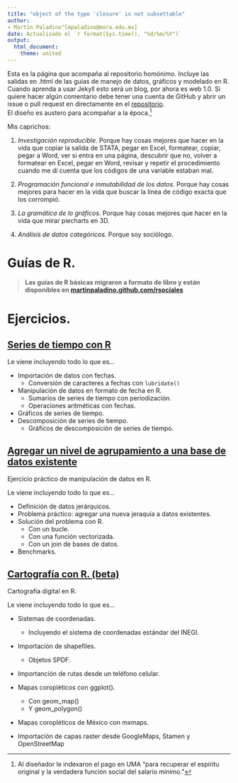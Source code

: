 ```yaml
---
title: "object of the type 'closure' is not subsettable"
author: 
- Martín Paladino^[mpaladino@mora.edu.mx]
date: Actualizado el `r format(Sys.time(), "%d/%m/%Y")`
output: 
  html_document: 
    theme: united
---
```


Esta es la página que acompaña al repositorio homónimo. Incluye las salidas en .html de las guías de manejo de datos, gráficos y modelado en R.  
Cuando aprenda a usar Jekyll esto será un blog, por ahora es web 1.0. Si quiere hacer algún comentario debe tener una cuenta de GitHub y abrir un issue o pull request en directamente en el [repositorio](https://github.com/martinpaladino/martinpaladino.github.io).  
El diseño es austero para acompañar a la época.^[Al diseñador le indexaron el pago en UMA "para recuperar el espíritu original y la verdadera función social del salario mínimo."]

Mis caprichos: 

1. *Investigación reproducible.* Porque hay cosas mejores que hacer en la vida que copiar la salida de STATA, pegar en Excel, formatear, copiar, pegar a Word, ver si entra en una página, descubrir que no, volver a formatear en Excel, pegar en Word, revisar y repetir el procedimiento cuando me dí cuenta que los códigos de una variable estaban mal. 

2. *Programación funcional e inmutabilidad de los datos.* Porque hay cosas mejores para hacer en la vida que buscar la línea de código exacta que los corrompió. 

3. *La gramática de lo gráficos.* Porque hay cosas mejores que hacer en la vida que mirar piecharts en 3D.  

4. *Análisis de datos categóricos.* Porque soy sociólogo. 

# Guías de  R.

> **Las guías de R básicas migraron a formato de libro y están disponibles en [martinpaladino.github.com/rsociales](https://martinpaladino.github.io/rsociales)**


# Ejercicios. 

## [Series de tiempo con R](https://martinpaladino.github.io/series_de_tiempo_con_R.html)

Le viene incluyendo todo lo que es...

- Importación de datos con fechas. 
    - Conversión de caracteres a fechas con `lubridate()`
- Manipulación de datos en formato de fecha en R.
    - Sumarios de series de tiempo con periodización. 
    - Operaciones aritméticas con fechas. 
- Gráficos de series de tiempo. 
- Descomposición de series de tiempo. 
    - Gráficos de descomposición de series de tiempo. 
    
## [Agregar un nivel de agrupamiento a una base de datos existente](https://martinpaladino.github.io/Datos_jerarquicos.html)

Ejercicio práctico de manipulación de datos en R. 

Le viene incluyendo todo lo que es... 

- Definición de datos jerárquicos. 
- Problema práctico: agregar una nueva jeraquía a datos existentes. 
- Solución del problema con R. 
    - Con un bucle.
    - Con una función vectorizada. 
    - Con un join de bases de datos. 
- Benchmarks. 

## [Cartografía con R. (beta)](https://martinpaladino.github.io/Mapas_con_R.html)

Cartografía digital en R. 

Le viene incluyendo todo lo que es...

- Sistemas de coordenadas. 
    - Incluyendo el sistema de coordenadas estándar del INEGI.
- Importación de shapefiles. 
    - Objetos SPDF.
- Importanción de rutas desde un teléfono celular.

- Mapas coropléticos con ggplot(). 
    - Con geom_map()
    - Y geom_polygon()
- Mapas coropléticos de México con mxmaps. 
- Importación de capas raster desde GoogleMaps, Stamen y OpenStreetMap
